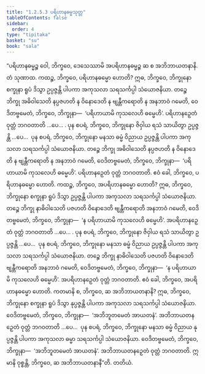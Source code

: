 ```yaml
---
title: "1.2.5.3 ပရိဟာနဓမ္မသုတ္တ"
tableOfContents: false
sidebar:
  order: 4
type: "tipitaka"
basket: "su"
book: "sala"
---
```



<DynamicBreadcrumb />

<Division number="96" book="sala">

<Paragraph number="511" book="sala">
“ပရိဟာနဓမ္မဉ္စ ဝေါ, ဘိက္ခဝေ, ဒေသေဿာမိ အပရိဟာနဓမ္မဉ္စ ဆ စ အဘိဘာယတနာနိ. တံ သုဏာထ. ကထဉ္စ, ဘိက္ခဝေ, ပရိဟာနဓမ္မော ဟောတိ? ဣဓ, ဘိက္ခဝေ, ဘိက္ခုနော စက္ခုနာ ရူပံ ဒိသွာ ဥပ္ပဇ္ဇန္တိ ပါပကာ အကုသလာ သရသင်္ကပ္ပါ သံယောဇနိယာ. တဉ္စေ ဘိက္ခု အဓိဝါသေတိ နပ္ပဇဟတိ န ဝိနောဒေတိ န ဗျန္တီကရောတိ န အနဘာဝံ ဂမေတိ, ဝေဒိတဗ္ဗမေတံ, ဘိက္ခဝေ, ဘိက္ခုနာ—  ‘ပရိဟာယာမိ ကုသလေဟိ ဓမ္မေဟိ’. ပရိဟာနဉှေတံ ဝုတ္တံ ဘဂဝတာတိ …ပေ… .
</Paragraph>

<Paragraph number="512" book="sala">
ပုန စပရံ, ဘိက္ခဝေ, ဘိက္ခုနော ဇိဝှါယ ရသံ သာယိတွာ ဥပ္ပဇ္ဇန္တိ …ပေ…  ပုန စပရံ, ဘိက္ခဝေ, ဘိက္ခုနော မနသာ ဓမ္မံ ဝိညာယ ဥပ္ပဇ္ဇန္တိ ပါပကာ အကုသလာ သရသင်္ကပ္ပါ သံယောဇနိယာ. တဉ္စေ ဘိက္ခု အဓိဝါသေတိ နပ္ပဇဟတိ န ဝိနောဒေတိ န ဗျန္တီကရောတိ န အနဘာဝံ ဂမေတိ, ဝေဒိတဗ္ဗမေတံ, ဘိက္ခဝေ, ဘိက္ခုနာ—  ‘ပရိဟာယာမိ ကုသလေဟိ ဓမ္မေဟိ’. ပရိဟာနဉှေတံ ဝုတ္တံ ဘဂဝတာတိ. ဧဝံ ခေါ, ဘိက္ခဝေ, ပရိဟာနဓမ္မော ဟောတိ.
</Paragraph>

<Paragraph number="513" book="sala">
ကထဉ္စ, ဘိက္ခဝေ, အပရိဟာနဓမ္မော ဟောတိ? ဣဓ, ဘိက္ခဝေ, ဘိက္ခုနော စက္ခုနာ ရူပံ ဒိသွာ ဥပ္ပဇ္ဇန္တိ ပါပကာ အကုသလာ သရသင်္ကပ္ပါ သံယောဇနိယာ. တဉ္စေ ဘိက္ခု နာဓိဝါသေတိ ပဇဟတိ ဝိနောဒေတိ ဗျန္တီကရောတိ အနဘာဝံ ဂမေတိ, ဝေဒိတဗ္ဗမေတံ, ဘိက္ခဝေ, ဘိက္ခုနာ—  ‘န ပရိဟာယာမိ ကုသလေဟိ ဓမ္မေဟိ’. အပရိဟာနဉှေတံ ဝုတ္တံ ဘဂဝတာတိ …ပေ… .
</Paragraph>

<Paragraph number="514" book="sala">
ပုန စပရံ, ဘိက္ခဝေ, ဘိက္ခုနော ဇိဝှါယ ရသံ သာယိတွာ ဥပ္ပဇ္ဇန္တိ …ပေ…  ပုန စပရံ, ဘိက္ခဝေ, ဘိက္ခုနော မနသာ ဓမ္မံ ဝိညာယ ဥပ္ပဇ္ဇန္တိ ပါပကာ အကုသလာ သရသင်္ကပ္ပါ သံယောဇနိယာ. တဉ္စေ ဘိက္ခု နာဓိဝါသေတိ ပဇဟတိ ဝိနောဒေတိ ဗျန္တီကရောတိ အနဘာဝံ ဂမေတိ, ဝေဒိတဗ္ဗမေတံ, ဘိက္ခဝေ, ဘိက္ခုနာ—  ‘န ပရိဟာယာမိ ကုသလေဟိ ဓမ္မေဟိ’. အပရိဟာနဉှေတံ ဝုတ္တံ ဘဂဝတာတိ. ဧဝံ ခေါ, ဘိက္ခဝေ, အပရိဟာနဓမ္မော ဟောတိ.
</Paragraph>

<Paragraph number="515" book="sala">
ကတမာနိ စ, ဘိက္ခဝေ, ဆ အဘိဘာယတနာနိ? ဣဓ, ဘိက္ခဝေ, ဘိက္ခုနော စက္ခုနာ ရူပံ ဒိသွာ နုပ္ပဇ္ဇန္တိ ပါပကာ အကုသလာ သရသင်္ကပ္ပါ သံယောဇနိယာ. ဝေဒိတဗ္ဗမေတံ, ဘိက္ခဝေ, ဘိက္ခုနာ—  ‘အဘိဘူတမေတံ အာယတနံ’. အဘိဘာယတနဉှေတံ ဝုတ္တံ ဘဂဝတာတိ …ပေ…  ပုန စပရံ, ဘိက္ခဝေ, ဘိက္ခုနော မနသာ ဓမ္မံ ဝိညာယ နုပ္ပဇ္ဇန္တိ ပါပကာ အကုသလာ ဓမ္မာ သရသင်္ကပ္ပါ သံယောဇနိယာ. ဝေဒိတဗ္ဗမေတံ, ဘိက္ခဝေ, ဘိက္ခုနာ—  ‘အဘိဘူတမေတံ အာယတနံ’. အဘိဘာယတနဉှေတံ ဝုတ္တံ ဘဂဝတာတိ. ဣမာနိ ဝုစ္စန္တိ, ဘိက္ခဝေ, ဆ အဘိဘာယတနာနီ”တိ.

</Paragraph>
</Division>

<Paragraph number="516" type="center" book="sala">
တတိယံ.
</Paragraph>